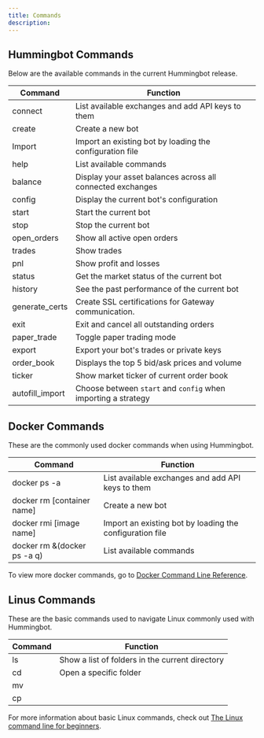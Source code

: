 ```yaml
---
title: Commands
description:
---
```




## Hummingbot Commands

Below are the available commands in the current Hummingbot release.

| Command         | Function                                                      |
| --------------- | ------------------------------------------------------------- |
| connect         | List available exchanges and add API keys to them             |
| create          | Create a new bot                                              |
| Import          | Import an existing bot by loading the configuration file      |
| help            | List available commands                                       |
| balance         | Display your asset balances across all connected exchanges    |
| config          | Display the current bot's configuration                       |
| start           | Start the current bot                                         |
| stop            | Stop the current bot                                          |
| open_orders     | Show all active open orders                                   |
| trades          | Show trades                                                   |
| pnl             | Show profit and losses                                        |
| status          | Get the market status of the current bot                      |
| history         | See the past performance of the current bot                   |
| generate_certs  | Create SSL certifications for Gateway communication.          |
| exit            | Exit and cancel all outstanding orders                        |
| paper_trade     | Toggle paper trading mode                                     |
| export          | Export your bot's trades or private keys                      |
| order_book      | Displays the top 5 bid/ask prices and volume                  |
| ticker          | Show market ticker of current order book                      |
| autofill_import | Choose between `start` and `config` when importing a strategy |

## Docker Commands

These are the commonly used docker commands when using Hummingbot.

| Command                     | Function                                                 |
| --------------------------- | -------------------------------------------------------- |
| docker ps -a                | List available exchanges and add API keys to them        |
| docker rm [container name]  | Create a new bot                                         |
| docker rmi [image name]     | Import an existing bot by loading the configuration file |
| docker rm &(docker ps -a q) | List available commands                                  |

To view more docker commands, go to [Docker Command Line Reference](https://docs.docker.com/engine/reference/commandline/docker/).

## Linus Commands

These are the basic commands used to navigate Linux commonly used with Hummingbot.

| Command | Function                                        |
| ------- | ----------------------------------------------- |
| ls      | Show a list of folders in the current directory |
| cd      | Open a specific folder                          |
| mv      |                                                 |
| cp      |                                                 |

For more information about basic Linux commands, check out [The Linux command line for beginners](https://ubuntu.com/tutorials/command-line-for-beginners#1-overview).
